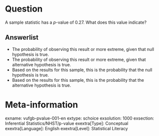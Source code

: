 Question
========
A sample statistic has a *p*-value of 0.27. What does this value indicate? 

Answerlist
----------
* The probability of observing this result or more extreme, given that null hypothesis is true. 
* The probability of observing this result or more extreme, given that alternative hypothesis is true. 
* Based on the results for this sample, this is the probability that the null hypothesis is true. 
* Based on the results for this sample, this is the probability that the alternative hypothesis is true.

Meta-information
================
exname: vufgb-pvalue-001-en
extype: schoice
exsolution: 1000
exsection: Inferential Statistics/NHST/p-value
exextra[Type]: Conceptual
exextra[Language]: English
exextra[Level]: Statistical Literacy
